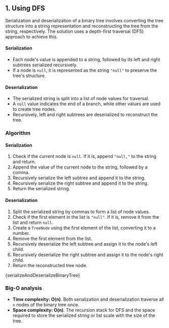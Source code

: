 

## 1. Using DFS

Serialization and deserialization of a binary tree involves converting the tree structure into a string representation and reconstructing the tree from the string, respectively. The solution uses a depth-first traversal (DFS) approach to achieve this.

#### Serialization

- Each node's value is appended to a string, followed by its left and right subtrees serialized recursively.
- If a node is `null`, it is represented as the string `"null"` to preserve the tree's structure.

#### Deserialization

- The serialized string is split into a list of node values for traversal.
- A `null` value indicates the end of a branch, while other values are used to create tree nodes.
- Recursively, left and right subtrees are deserialized to reconstruct the tree.

### Algorithm

#### Serialization

1. Check if the current node is `null`. If it is, append `"null,"` to the string and return.
2. Append the value of the current node to the string, followed by a comma.
3. Recursively serialize the left subtree and append it to the string.
4. Recursively serialize the right subtree and append it to the string.
5. Return the serialized string.

#### Deserialization

1. Split the serialized string by commas to form a list of node values.
2. Check if the first element in the list is `"null"`. If it is, remove it from the list and return `null`.
3. Create a `TreeNode` using the first element of the list, converting it to a number.
4. Remove the first element from the list.
5. Recursively deserialize the left subtree and assign it to the node's left child.
6. Recursively deserialize the right subtree and assign it to the node's right child.
7. Return the reconstructed tree node.

<MDXCodeBlock>{serializeAndDeserializeBinaryTree}</MDXCodeBlock>

### Big-O analysis

- **Time complexity: O(n)**. Both serialization and deserialization traverse all `n` nodes of the binary tree once.
- **Space complexity: O(n)**. The recursion stack for DFS and the space required to store the serialized string or list scale with the size of the tree.
